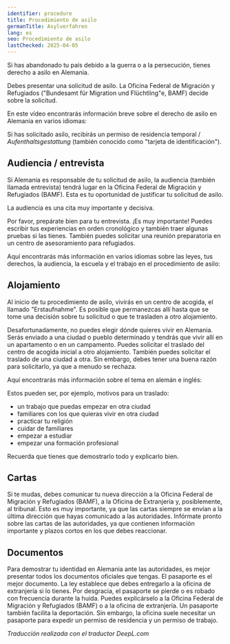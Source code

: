 ```yaml
---
identifier: procedure
title: Procedimiento de asilo
germanTitle: Asylverfahren
lang: es
seo: Procedimiento de asilo
lastChecked: 2025-04-05
---
```



Si has abandonado tu país debido a la guerra o a la persecución, tienes derecho a asilo en Alemania.

Debes presentar una solicitud de asilo. La Oficina Federal de Migración y Refugiados ("Bundesamt für Migration und Flüchtling"e, BAMF) decide sobre la solicitud.

En este vídeo encontrarás información breve sobre el derecho de asilo en Alemania en varios idiomas:

<ExternalShortLink identifier="asylindeutschland_video" />

Si has solicitado asilo, recibirás un permiso de residencia temporal / *Aufenthaltsgestattung* (también conocido como "tarjeta de identificación").

## Audiencia / entrevista

Si Alemania es responsable de tu solicitud de asilo, la audiencia (también llamada entrevista) tendrá lugar en la Oficina Federal de Migración y Refugiados (BAMF). Esta es tu oportunidad de justificar tu solicitud de asilo.

La audiencia es una cita muy importante y decisiva.

Por favor, prepárate bien para tu entrevista. ¡Es muy importante! Puedes escribir tus experiencias en orden cronológico y también traer algunas pruebas si las tienes. También puedes solicitar una reunión preparatoria en un centro de asesoramiento para refugiados.

Aquí encontrarás más información en varios idiomas sobre las leyes, tus derechos, la audiencia, la escuela y el trabajo en el procedimiento de asilo:

<ExternalShortLink identifier="asylnet_interview" />

## Alojamiento

Al inicio de tu procedimiento de asilo, vivirás en un centro de acogida, el llamado "Erstaufnahme". Es posible que permanezcas allí hasta que se tome una decisión sobre tu solicitud o que te trasladen a otro alojamiento.

Desafortunadamente, no puedes elegir dónde quieres vivir en Alemania. Serás enviado a una ciudad o pueblo determinado y tendrás que vivir allí en un apartamento o en un campamento. Puedes solicitar el traslado del centro de acogida inicial a otro alojamiento. También puedes solicitar el traslado de una ciudad a otra. Sin embargo, debes tener una buena razón para solicitarlo, ya que a menudo se rechaza.

Aquí encontrarás más información sobre el tema en alemán e inglés:

<ExternalShortLink identifier="linxxnet_transfer" />

Estos pueden ser, por ejemplo, motivos para un traslado:
- un trabajo que puedas empezar en otra ciudad
- familiares con los que quieras vivir en otra ciudad
- practicar tu religión
- cuidar de familiares
- empezar a estudiar
- empezar una formación profesional

Recuerda que tienes que demostrarlo todo y explicarlo bien.

## Cartas

Si te mudas, debes comunicar tu nueva dirección a la Oficina Federal de Migración y Refugiados (BAMF), a la Oficina de Extranjería y, posiblemente, al tribunal. Esto es muy importante, ya que las cartas siempre se envían a la última dirección que hayas comunicado a las autoridades. Infórmate pronto sobre las cartas de las autoridades, ya que contienen información importante y plazos cortos en los que debes reaccionar.

## Documentos

Para demostrar tu identidad en Alemania ante las autoridades, es mejor presentar todos los documentos oficiales que tengas. El pasaporte es el mejor documento. La ley establece que debes entregarlo a la oficina de extranjería si lo tienes. Por desgracia, el pasaporte se pierde o es robado con frecuencia durante la huida. Puedes explicárselo a la Oficina Federal de Migración y Refugiados (BAMF) o a la oficina de extranjería. Un pasaporte también facilita la deportación. Sin embargo, la oficina suele necesitar un pasaporte para expedir un permiso de residencia y un permiso de trabajo.

<Block identifier="get-legal-advice" />

*Traducción realizada con el traductor DeepL.com*
